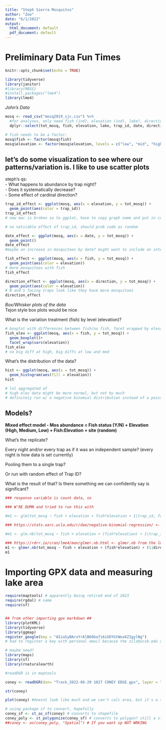 ```yaml
---
title: "Steph Sierra Mosquitos"
author: "Zoe"
date: "6/1/2022"
output:
  html_document: default
  pdf_document: default
---
```


# Preliminary Data Fun Times

```r
knitr::opts_chunk$set(echo = TRUE)

library(tidyverse)
library(janitor)
#library(MASS)
#install.packages("lme4")
library(lme4)
```

*John’s Data*
```r
mosq <- read_csv("mosq2019_sjc.csv") %>% 
  #for analyses, only need fish (ind), elevation (ind), lake?, direction (ind) trap_id (random), date (random), tot_mosq(response var)
  dplyr::select(tot_mosq, fish, elevation, lake, trap_id, date, direction)

# fish needs to be a factor:
mosq$fish <- factor(mosq$fish)
mosq$elevation <- factor(mosq$elevation, levels = c("low", "mid", "high"))
```

## let's do some visualization to see where our patterns/variation is. I like to use scatter plots
steph's qs:  
- What happens to abundance by trap night?  
- Does it systematically decrease?   
- Some effect of cardinal direction?  
  
```r
trap_id_effect <- ggplot(mosq, aes(x = elevation, y = tot_mosq)) +
  geom_point(aes(color = trap_id))
trap_id_effect
# new mac is broken so to ggplot, have to copy graph name and put in console

# no noticable effect of trap_id, should prob code as random

date_effect <- ggplot(mosq, aes(x = date, y = tot_mosq)) +
  geom_point()
date_effect
#maybe an increase in mosquitoes by date? might want to include an interaction of date and elev in model

fish_effect <- ggplot(mosq, aes(x = fish, y = tot_mosq)) +
  geom_point(aes(color = elevation))
# more mosquitoes with fish
fish_effect

direction_effect <- ggplot(mosq, aes(x = direction, y = tot_mosq)) +
  geom_point(aes(color = elevation))
# N and S facing traps look like they have more mosquitoes
direction_effect

```

*Box/Whisker plots of the data*  
Tejon style box plots would be nice  
  
What is the variation treatment (fish) by level (elevation)?  

```r
# boxplot with differences between fish/no fish, facet wrapped by elevation (hi/med/lo)
fish_elev <- ggplot(mosq, aes(x = fish, y = tot_mosq)) +
  geom_boxplot()+
  facet_wrap(vars(elevation))
fish_elev
# no big diff at high, big diffs at low and med

```

What's the distribution of the data?
```r

hist <- ggplot(mosq, aes(x = tot_mosq)) +
  geom_histogram(aes(fill = elevation))
hist

# lol aggregated af
# high elev data might be more normal, but not by much
# definitely run w/ a negative binomial distribution instead of a poisson
```

## Models? 
**Mixed effect model - Mos abundance = Fish status (Y/N) + Elevation (High, Medium, Low) + Fish:Elevation + site (random)**

What’s the replicate?  

Every night and/or every trap as if it was an independent sample? (every night is how data is set currently)  

Pooling them to a single trap?  

Or run with random effect of Trap ID?  

What is the result of that? Is there something we can confidently say is significant?  

```r

### response variable is count data, so 

### W'RE DUMN and tried to run this with 

#m1 <- glm(tot_mosq ~ fish + elevation + fish*elevation + 1|trap_id, family = "binomial", link = "logit")

### https://stats.oarc.ucla.edu/r/dae/negative-binomial-regression/ <- doesnt work with mixed effects

#m1 <- glm.nb(tot_mosq ~ fish + elevation + (fish*elevation) + 1|trap_id, data = mosq, link = log)

### https://rdrr.io/cran/lme4/man/glmer.nb.html <- glmer.nb from the lme4 package does!
m1 <- glmer.nb(tot_mosq ~ fish + elevation + (fish*elevation) + (1|direction), data = mosq)
m1

```


# Importing GPX data and measuring lake area

```r
require(maptools) # apparently being retired end of 2023
require(rgdal) # same
require(sf)


## from other importing gpx markdown ##
library(plotKML)
library(tidyverse)
library(ggmap)
register_google(key = "AIzaSyBArxYrAlB60bafi6iGDYGtWox6ZIgylNg")
# had to register a key with personal email because the zilz@ucsb.edu one is all on the fritz about billing nonsense SO

# maybe need?
library(maps)
library(sf)
library(rnaturalearth)
```

```r

#readOGR is in maptools

coney <- readOGR(dsn= "Track_2022-06-29 1027 CONEY EDGE.gpx", layer = "tracks")

str(coney)


```

```r

plot(coney) #doesnt look like much and we can't calc area, but it's a start

# using package sf to convert, hopefully
coney_sf <- st_as_sf(coney) # converts to shapefile
coney_poly <- st_polygonize(coney_sf) # converts to polygon? still a sf dataframe
##coney <- as(coney_poly, "Spatial") # If you want sp NOT WRKING


```


